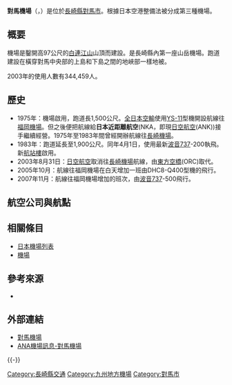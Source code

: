 {{Infobox airport
| name         = 對馬機場<br /><small>Tsushima Airport</small>
| nativename   = {{lang|ja|対馬空港}}
| photo        = Tsushimaairport.jpg
| photosize    = 
| caption      = 
| IATA         = TSJ
| ICAO         = RJDT
| type         = 民用
| operator     = {{Link-ja|長崎縣廳|長崎県庁}}
| city-served  = [[對馬市|對馬市]]
| location     = {{JPN}}[[長崎縣|長崎縣]][[對馬市|對馬市]]
| opened       = {{start date|1975|06|20}}
| closed       = <!-- {{end date|YYYY|MM|DD}} -->
| elevation-m  = 63.19
| metric-elev  = yes
| coordinates  = {{Coord|34|17|05|N|129|19|49|E|type:airport_region:JP|display=inline,title}}
| latd  =  34 | latm  = 17 | lats  = 05 | latNS  = N
| longd = 129 | longm = 19 | longs = 49 | longEW = E
| website                = {{URL|http://tsushima-airport.co.jp/}}
| pushpin_map            = Japan
| pushpin_mapsize        = 250
| pushpin_map_caption    = 機場在日本的位置
| pushpin_label          = TSJ/RJDT
| pushpin_label_position = right
| r1-number    = 14/32
| r1-length-m  = 1,900
| r1-surface   = 瀝青
| metric-rwy   = yes
| stat-year    = 2014
| stat1-header = 客運量
| stat1-data   = 261,169 人次
| stat2-header = 貨運量
| stat2-data   = 360 公噸
| stat3-header = 起降架次
| stat3-data   = 3,013 架次
}}

'''對馬機場'''（{{jpn|j=対馬空港|hg=つしまくうこう|rm=Tsushima kūkō|f=y}}，{{airport codes|TSJ|RJDT}}）是位於[[長崎縣|長崎縣]][[對馬市|對馬市]]。根據日本空港整備法被分成第三種機場。

== 概要 ==
機場是鑿開高97公尺的[[白連江山|白連江山]]山頂而建設。是長崎縣內第一座山岳機場。跑道建設在橫穿對馬中央部的上島和下島之間的地峽部一樣地被。

2003年的使用人數有344,459人。

== 歷史 ==
*1975年：機場啟用，跑道長1,500公尺。[[全日本空輸|全日本空輸]]使用[[YS-11|YS-11]]型機開設航線往[[福岡機場|福岡機場]]。但之後便把航線給'''日本近距離航空'''(NKA，即現[[日空航空|日空航空]](ANK))接手繼續經營。1975年至1983年間曾經開辦航線往[[長崎機場|長崎機場]]。
*1983年：跑道延長至1,900公尺。同年4月1日，使用最新[[波音737|波音737]]-200執飛。新[[航站樓|航站樓]]啟用。
*2003年8月31日：[[日空航空|日空航空]]取消往[[長崎機場|長崎機場]]航線，由[[東方空橋|東方空橋]](ORC)取代。
*2005年10月：航線往福岡機場在白天增加一班由DHC8-Q400型機的飛行。
*2007年11月：航線往福岡機場增加的班次，由[[波音737|波音737]]-500飛行。

== 航空公司與航點 ==
{{Airport-dest-list
| {{nowrap|{{flagicon|JPN}} [[全日本空輸|全日本空輸]]（NH）}}<br>（由[[全日空之翼|全日空之翼]]營運）| [[福岡機場|福岡]]
| {{nowrap|{{flagicon|JPN}} [[東方空橋|東方空橋]]（OC）}} | [[長崎機場|長崎]]
}}

== 相關條目 ==
*[[日本機場列表|日本機場列表]]
*[[機場|機場]]

== 參考來源 ==
* {{Cite web |publisher=国土交通省航空局航空ネットワーク企画課 |title=暦年・年度別空港管理状況調書 |date= |url=http://www.mlit.go.jp/common/001101030.pdf |accessdate=2015-09-25 |deadurl=yes |archiveurl=https://web.archive.org/web/20150923142025/http://www.mlit.go.jp/common/001101030.pdf |archivedate=2015-09-23 }}
<div class="references-small">
<references />
</div>

== 外部連結 ==
* [https://web.archive.org/web/20050423190710/http://www4.ocn.ne.jp/~tsjapo/ 對馬機場]{{ja}}
* [http://www.ana.co.jp/dom/checkin/airport/dms/tsj/index.html ANA機場訊息-對馬機場] {{Wayback|url=http://www.ana.co.jp/dom/checkin/airport/dms/tsj/index.html |date=20160305141036 }}{{ja}}
{{-}}
{{日本機場}}

[[Category:長崎縣交通|Category:長崎縣交通]]
[[Category:九州地方機場|Category:九州地方機場]]
[[Category:對馬市|Category:對馬市]]